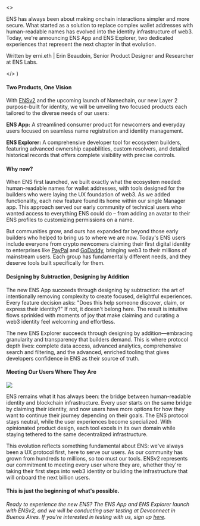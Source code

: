 
  <>
    <LoopingVideo src="/assets/blog/ens-app-explorer-introduction/animation.webm" />
    <p className='font-sans font-normal'>
      ENS has always been about making onchain interactions simpler and more secure. What started as a solution to replace complex wallet addresses with human-readable names has evolved into the identity infrastructure of web3. Today, we're announcing ENS App and ENS Explorer, two dedicated experiences that represent the next chapter in that evolution.
    </p>
    <p className='font-normal italic'>
      Written by erni.eth | Erin Beaudoin, Senior Product Designer and Researcher at ENS Labs.
    </p>
  </>
)

#### Two Products, One Vision	

With [ENSv2](/ensv2) and the upcoming launch of Namechain, our new Layer 2 purpose-built for identity, we will be unveiling two focused products each tailored to the diverse needs of our users: 

**ENS App:** A streamlined consumer product for newcomers and everyday users focused on seamless name registration and identity management.

**ENS Explorer:** A comprehensive developer tool for ecosystem builders, featuring advanced ownership capabilities, custom resolvers, and detailed historical records that offers complete visibility with precise controls.

#### Why now?

When ENS first launched, we built exactly what the ecosystem needed: human-readable names for wallet addresses, with tools designed for the builders who were laying the UX foundation of web3. As we added functionality, each new feature found its home within our single Manager app. This approach served our early community of technical users who wanted access to everything ENS could do – from adding an avatar to their ENS profiles to customizing permissions on a name. 

<LoopingVideo src="/assets/blog/ens-app-explorer-introduction/animation-2.webm" />

But communities grow, and ours has expanded far beyond those early builders who helped to bring us to where we are now. Today's ENS users include everyone from crypto newcomers claiming their first digital identity to enterprises like [PayPal](https://ens.domains/ecosystem/paypal) and [GoDaddy](https://ens.domains/ecosystem/godaddy), bringing web3 to their millions of mainstream users. Each group has fundamentally different needs, and they deserve tools built specifically for them.

#### Designing by Subtraction, Designing by Addition

The new ENS App succeeds through designing by subtraction: the art of intentionally removing complexity to create focused, delightful experiences. Every feature decision asks: "Does this help someone discover, claim, or express their identity?" If not, it doesn't belong here. The result is intuitive flows sprinkled with moments of joy that make claiming and curating a web3 identity feel welcoming and effortless. 

The new ENS Explorer succeeds through designing by addition—embracing granularity and transparency that builders demand. This is where protocol depth lives: complete data access, advanced analytics, comprehensive search and filtering, and the advanced, enriched tooling that gives developers confidence in ENS as their source of truth.

#### Meeting Our Users Where They Are

![](./paths.webp)

ENS remains what it has always been: the bridge between human-readable identity and blockchain infrastructure. Every user starts on the same bridge by claiming their identity, and now users have more options for how they want to continue their journey depending on their goals. The ENS protocol stays neutral, while the user experiences become specialized. With opinionated product design, each tool excels in its own domain while staying tethered to the same decentralized infrastructure. 

This evolution reflects something fundamental about ENS: we've always been a UX protocol first, here to serve our users. As our community has grown from hundreds to millions, so too must our tools. ENSv2 represents our commitment to meeting every user where they are, whether they're taking their first steps into web3 identity or building the infrastructure that will onboard the next billion users.

#### This is just the beginning of what's possible.

*Ready to experience the new ENS? The ENS App and ENS Explorer launch with ENSv2, and we will be conducting user testing at Devconnect in Buenos Aires. If you’re interested in testing with us, sign up [here](https://docs.google.com/forms/d/1irvbAO8CuS4hvF_f52YP78pl6iCYO88BHTmKuUZM9Bs/edit).*
